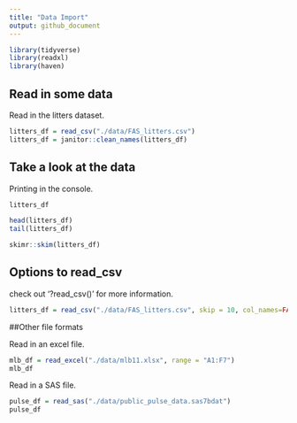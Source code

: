 ```yaml
---
title: "Data Import"
output: github_document
---
```


```r
library(tidyverse)
library(readxl)
library(haven)
```

## Read in some data

Read in the litters dataset. 

```r
litters_df = read_csv("./data/FAS_litters.csv")
litters_df = janitor::clean_names(litters_df)
```

## Take a look at the data

Printing in the console. 

```r
litters_df
```

```r
head(litters_df)
tail(litters_df)
```

```r
skimr::skim(litters_df)
```

## Options to read_csv

check out '?read_csv()' for more information.
```r
litters_df = read_csv("./data/FAS_litters.csv", skip = 10, col_names=FALSE)
```

##Other file formats

Read in an excel file. 

```r
mlb_df = read_excel("./data/mlb11.xlsx", range = "A1:F7")
mlb_df

```

Read in a SAS file.
```r
pulse_df = read_sas("./data/public_pulse_data.sas7bdat")
pulse_df
```


